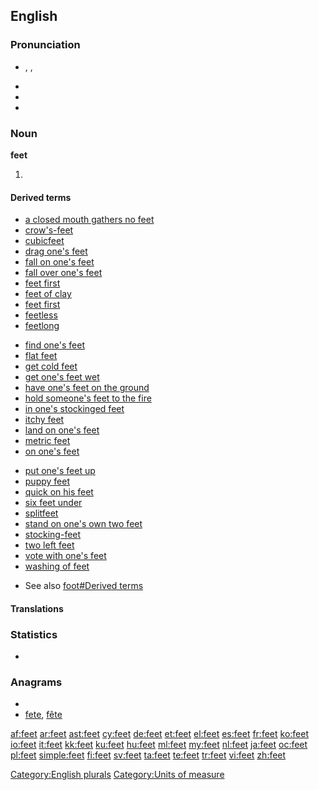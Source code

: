 ==English==

===Pronunciation===
* {{enPR|fēt}}, {{IPA|/fiːt/}}, {{SAMPA|/fi:t/}}
* {{audio|en-us-feet.ogg|Audio (US)}}
* {{rhymes|iːt}}
* {{homophones|feat}}

===Noun===
'''feet'''

# {{irregular plural of|foot}}

====Derived terms====
{{top3}}
* [[a closed mouth gathers no feet]]
* [[crow's-feet]]
* [[cubicfeet]]
* [[drag one's feet]]
* [[fall on one's feet]]
* [[fall over one's feet]]
* [[feet first]]
* [[feet of clay]]
* [[feet first]]
* [[feetless]]
* [[feetlong]]
{{rel-mid3}}
* [[find one's feet]]
* [[flat feet]]
* [[get cold feet]]
* [[get one's feet wet]]
* [[have one's feet on the ground]]
* [[hold someone's feet to the fire]]
* [[in one's stockinged feet]]
* [[itchy feet]]
* [[land on one's feet]]
* [[metric feet]]
* [[on one's feet]]
{{rel-mid3}}
* [[put one's feet up]]
* [[puppy feet]]
* [[quick on his feet]]
* [[six feet under]]
* [[splitfeet]]
* [[stand on one's own two feet]]
* [[stocking-feet]]
* [[two left feet]]
* [[vote with one's feet]]
* [[washing of feet]]
{{rel-bottom}}

* See also [[foot#Derived terms]]

====Translations====
{{trans-see|foot}}
<!--Note: we don't give translations of inflected forms as these can vary with sense. They should be given at the foreign words (eg, French translations of "foot" can be found by following the links in the French entries of the translation tables at "foot") so information is not duplicated, thereby avoiding inconsistent information when changes are made to one copy but not to the other-->

===Statistics===
* {{rank|2|open|therefore|327|feet|lay|along|four}}

===Anagrams===
* {{alphagram|eeft}}
* [[fete#English|fete]], [[fête#English|fête]]


[[Category:English plurals]]
[[Category:Units of measure]]

[[af:feet]]
[[ar:feet]]
[[ast:feet]]
[[cy:feet]]
[[de:feet]]
[[et:feet]]
[[el:feet]]
[[es:feet]]
[[fr:feet]]
[[ko:feet]]
[[io:feet]]
[[it:feet]]
[[kk:feet]]
[[ku:feet]]
[[hu:feet]]
[[ml:feet]]
[[my:feet]]
[[nl:feet]]
[[ja:feet]]
[[oc:feet]]
[[pl:feet]]
[[simple:feet]]
[[fi:feet]]
[[sv:feet]]
[[ta:feet]]
[[te:feet]]
[[tr:feet]]
[[vi:feet]]
[[zh:feet]]